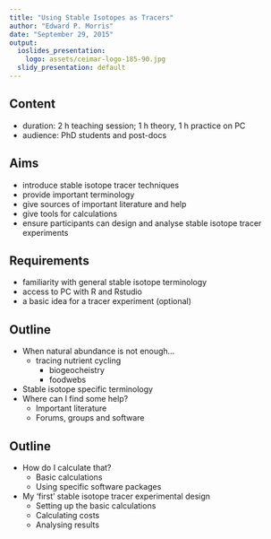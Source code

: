 ```yaml
---
title: "Using Stable Isotopes as Tracers"
author: "Edward P. Morris"
date: "September 29, 2015"
output:
  ioslides_presentation:
    logo: assets/ceimar-logo-185-90.jpg
  slidy_presentation: default
---
```


## Content

+ duration: 2 h teaching session; 1 h theory, 1 h practice on PC
+ audience: PhD students and post-docs

## Aims

+ introduce stable isotope tracer techniques
+ provide important terminology
+ give sources of important literature and help
+ give tools for calculations
+ ensure participants can design and analyse stable isotope tracer experiments

## Requirements

+ familiarity with general stable isotope terminology
+ access to PC with R and Rstudio
+ a basic idea for a tracer experiment (optional)

## Outline
    
+ When natural abundance is not enough...
    + tracing nutrient cycling
        + biogeocheistry
        + foodwebs
+ Stable isotope specific terminology
+ Where can I find some help?
    + Important literature
    + Forums, groups and software

## Outline

+ How do I calculate that?
    + Basic calculations
    + Using specific software packages
+ My 'first' stable isotope tracer experimental design
    + Setting up the basic calculations
    + Calculating costs
    + Analysing results
